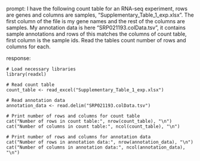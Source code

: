 prompt:
I have the following count table for an RNA-seq experiment, rows are genes and columns are samples, "Supplementary_Table_1_exp.xlsx". The first column of the file is my gene names and the rest of the columns are samples. My annotation data is here  "SRP021193.colData.tsv", it contains sample annotations and rows of this matches the columns of count table, first column is the sample ids. Read the tables count number of rows and columns for each.

response:
```
# Load necessary libraries
library(readxl)

# Read count table
count_table <- read_excel("Supplementary_Table_1_exp.xlsx")

# Read annotation data
annotation_data <- read.delim("SRP021193.colData.tsv")

# Print number of rows and columns for count table
cat("Number of rows in count table:", nrow(count_table), "\n")
cat("Number of columns in count table:", ncol(count_table), "\n")

# Print number of rows and columns for annotation data
cat("Number of rows in annotation data:", nrow(annotation_data), "\n")
cat("Number of columns in annotation data:", ncol(annotation_data), "\n")
```

